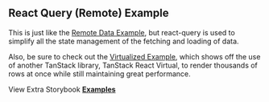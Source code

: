 
<Head>
  <title>React Query Example - Mantine React Table Docs</title>
  <meta
    name="description"
    content="An example of Mantine React Table which shows how to fetch remote data and filter and paginate on a remote server with react-query"
  />
  <meta
    property="og:title"
    content="React Query with Mantine React Table Example"
  />
  <meta
    property="og:description"
    content="Learn best practices with React Query with Mantine React Table"
  />
</Head>

## React Query (Remote) Example

This is just like the [Remote Data Example](/docs/examples/remote), but react-query is used to simplify all the state management of the fetching and loading of data.

Also, be sure to check out the [Virtualized Example](/docs/examples/virtualized), which shows off the use of another TanStack library, TanStack React Virtual, to render thousands of rows at once while still maintaining great performance.

<Example />

View Extra Storybook **[Examples](https://www.mantine-react-table.dev/?path=/story/prop-playground--default)**
